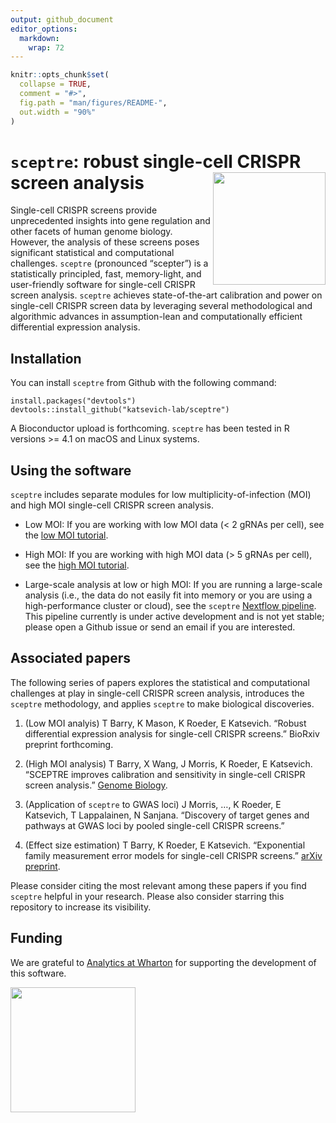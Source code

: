 ```yaml
---
output: github_document
editor_options: 
  markdown: 
    wrap: 72
---
```


<!-- README.md is generated from README.Rmd. Please edit that file -->

```r
knitr::opts_chunk$set(
  collapse = TRUE,
  comment = "#>",
  fig.path = "man/figures/README-",
  out.width = "90%"
)
```

# `sceptre`: robust single-cell CRISPR screen analysis <img src="man/figures/hex.jpg" align="right" width="180"/>

Single-cell CRISPR screens provide unprecedented insights into gene
regulation and other facets of human genome biology. However, the
analysis of these screens poses significant statistical and
computational challenges. `sceptre` (pronounced "scepter") is a
statistically principled, fast, memory-light, and user-friendly software
for single-cell CRISPR screen analysis. `sceptre` achieves
state-of-the-art calibration and power on single-cell CRISPR screen data
by leveraging several methodological and algorithmic advances in
assumption-lean and computationally efficient differential expression
analysis.

## Installation

You can install `sceptre` from Github with the following command:

```         
install.packages("devtools")
devtools::install_github("katsevich-lab/sceptre")
```

A Bioconductor upload is forthcoming. `sceptre` has been tested in R
versions \>= 4.1 on macOS and Linux systems.

## Using the software

`sceptre` includes separate modules for low multiplicity-of-infection
(MOI) and high MOI single-cell CRISPR screen analysis.

-   Low MOI: If you are working with low MOI data (\< 2 gRNAs per cell),
    see the [low MOI tutorial](lowmoi_tutorial.html).

-   High MOI: If you are working with high MOI data (\> 5 gRNAs per
    cell), see the [high MOI
    tutorial](docs/articles/highmoi_tutorial.html).

-   Large-scale analysis at low or high MOI: If you are running a
    large-scale analysis (i.e., the data do not easily fit into memory
    or you are using a high-performance cluster or cloud), see the
    `sceptre` [Nextflow pipeline](). This pipeline currently is under
    active development and is not yet stable; please open a Github issue
    or send an email if you are interested.

## Associated papers

The following series of papers explores the statistical and
computational challenges at play in single-cell CRISPR screen analysis,
introduces the `sceptre` methodology, and applies `sceptre` to make
biological discoveries.

1.  (Low MOI analyis) T Barry, K Mason, K Roeder, E Katsevich. "Robust
    differential expression analysis for single-cell CRISPR screens."
    BioRxiv preprint forthcoming.

2.  (High MOI analysis) T Barry, X Wang, J Morris, K Roeder, E
    Katsevich. "SCEPTRE improves calibration and sensitivity in
    single-cell CRISPR screen analysis." [Genome
    Biology](https://genomebiology.biomedcentral.com/articles/10.1186/s13059-021-02545-2).

3.  (Application of `sceptre` to GWAS loci) J Morris, ..., K Roeder, E
    Katsevich, T Lappalainen, N Sanjana. "Discovery of target genes and
    pathways at GWAS loci by pooled single-cell CRISPR screens."

4.  (Effect size estimation) T Barry, K Roeder, E Katsevich.
    "Exponential family measurement error models for single-cell CRISPR
    screens." [arXiv
    preprint](https://doi.org/10.48550/arXiv.2201.01879).

Please consider citing the most relevant among these papers if you find
`sceptre` helpful in your research. Please also consider starring this
repository to increase its visibility.

## Funding

We are grateful to [Analytics at
Wharton](https://analytics.wharton.upenn.edu/) for supporting the
development of this software.

<img src="man/figures/wharton_analytics.png" align="center" width="200"/>
